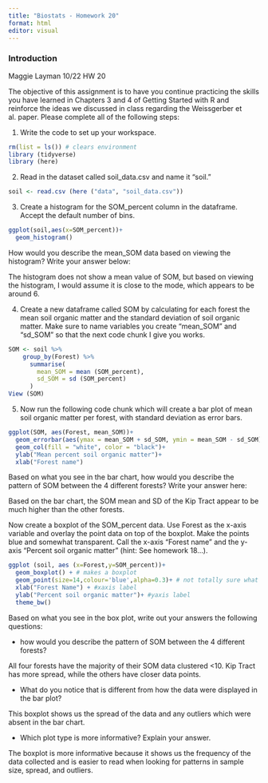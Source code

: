 ```yaml
---
title: "Biostats - Homework 20"
format: html
editor: visual
---
```


### Introduction

Maggie Layman 10/22 HW 20

The objective of this assignment is to have you continue practicing the skills you have learned in Chapters 3 and 4 of Getting Started with R and reinforce the ideas we discussed in class regarding the Weissgerber et al. paper. Please complete all of the following steps:

1.  Write the code to set up your workspace.

```r
rm(list = ls()) # clears environment
library (tidyverse)
library (here)
```

2.  Read in the dataset called soil_data.csv and name it "soil."

```r
soil <- read.csv (here ("data", "soil_data.csv"))
```

3.  Create a histogram for the SOM_percent column in the dataframe. Accept the default number of bins.

```r
ggplot(soil,aes(x=SOM_percent))+
  geom_histogram()
```

How would you describe the mean_SOM data based on viewing the histogram? Write your answer below:

The histogram does not show a mean value of SOM, but based on viewing the histogram, I would assume it is close to the mode, which appears to be around 6.

4.  Create a new dataframe called SOM by calculating for each forest the mean soil organic matter and the standard deviation of soil organic matter. Make sure to name variables you create "mean_SOM" and "sd_SOM" so that the next code chunk I give you works.

```r
SOM <- soil %>% 
    group_by(Forest) %>%
      summarise(
        mean_SOM = mean (SOM_percent),
        sd_SOM = sd (SOM_percent)
      )
View (SOM)

```

5.  Now run the following code chunk which will create a bar plot of mean soil organic matter per forest, with standard deviation as error bars.

```r
ggplot(SOM, aes(Forest, mean_SOM))+
  geom_errorbar(aes(ymax = mean_SOM + sd_SOM, ymin = mean_SOM - sd_SOM), width = 0.2)+
  geom_col(fill = "white", color = "black")+
  ylab("Mean percent soil organic matter")+
  xlab("Forest name")

```

Based on what you see in the bar chart, how would you describe the pattern of SOM between the 4 different forests? Write your answer here:

Based on the bar chart, the SOM mean and SD of the Kip Tract appear to be much higher than the other forests.

Now create a boxplot of the SOM_percent data. Use Forest as the x-axis variable and overlay the point data on top of the boxplot. Make the points blue and somewhat transparent. Call the x-axis "Forest name" and the y-axis "Percent soil organic matter" (hint: See homework 18...).

```r
ggplot (soil, aes (x=Forest,y=SOM_percent))+
  geom_boxplot() + # makes a boxplot
  geom_point(size=14,colour='blue',alpha=0.3)+ # not totally sure what overlay point data at the top means, so I'm just going to increase the size of the points
  xlab("Forest Name") + #xaxis label
  ylab("Percent soil organic matter")+ #yaxis label
  theme_bw()

```

Based on what you see in the box plot, write out your answers the following questions:

-   how would you describe the pattern of SOM between the 4 different forests?

All four forests have the majority of their SOM data clustered \<10. Kip Tract has more spread, while the others have closer data points.

-   What do you notice that is different from how the data were displayed in the bar plot?

This boxplot shows us the spread of the data and any outliers which were absent in the bar chart.

-   Which plot type is more informative? Explain your answer.

The boxplot is more informative because it shows us the frequency of the data collected and is easier to read when looking for patterns in sample size, spread, and outliers.
